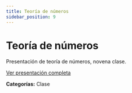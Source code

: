 ```yaml
---
title: Teoría de números
sidebar_position: 9
---
```


# Teoría de números

Presentación de teoría de números, novena clase.

[Ver presentación completa](https://docs.google.com/presentation/d/1xeLTfqqT38yhClEMq1jbpw9G18Mm218jb0T_-OAFX1I/edit?usp=sharing)

**Categorías:** Clase